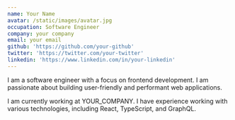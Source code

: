 ```yaml
---
name: Your Name
avatar: /static/images/avatar.jpg
occupation: Software Engineer
company: your company
email: your email
github: 'https://github.com/your-github'
twitter: 'https://twitter.com/your-twitter'
linkedin: 'https://www.linkedin.com/in/your-linkedin'
---
```


I am a software engineer with a focus on frontend development. I am passionate about building user-friendly and performant web applications.

I am currently working at YOUR_COMPANY. I have experience working with various technologies, including React, TypeScript, and GraphQL.
